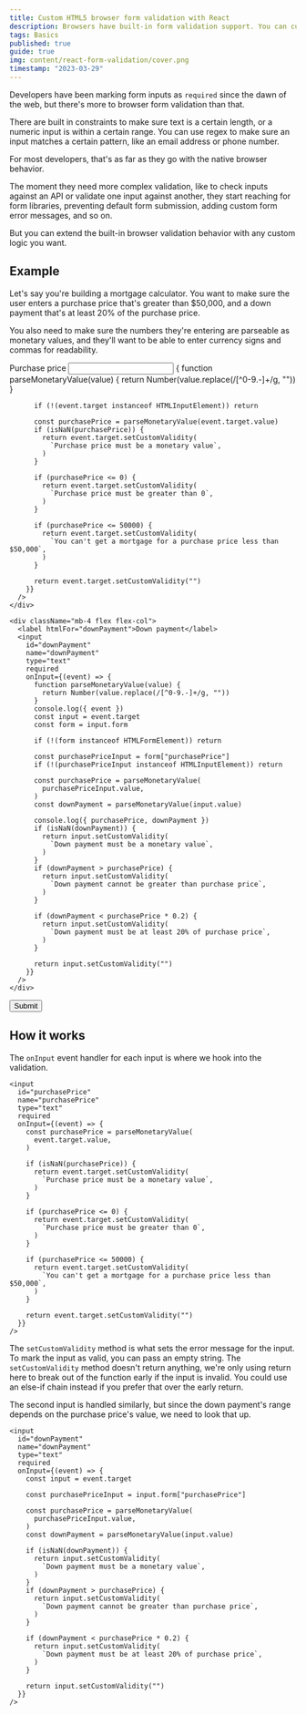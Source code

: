 ```yaml
---
title: Custom HTML5 browser form validation with React
description: Browsers have built-in form validation support. You can customize the validation logic and behavior by using the HTML5 Constraints API
tags: Basics
published: true
guide: true
img: content/react-form-validation/cover.png
timestamp: "2023-03-29"
---
```


Developers have been marking form inputs as `required` since the dawn of the web, but there's more to browser form validation than that.

There are built in constraints to make sure text is a certain length, or a numeric input is within a certain range. You can use regex to make sure an input matches a certain pattern, like an email address or phone number.

For most developers, that's as far as they go with the native browser behavior.

The moment they need more complex validation, like to check inputs against an API or validate one input against another, they start reaching for form libraries, preventing default form submission, adding custom form error messages, and so on.

But you can extend the built-in browser validation behavior with any custom logic you want.

## Example

Let's say you're building a mortgage calculator. You want to make sure the user enters a purchase price that's greater than $50,000, and a down payment that's at least 20% of the purchase price.

You also need to make sure the numbers they're entering are parseable as monetary values, and they'll want to be able to enter currency signs and commas for readability.

<form action="#example">
  <div className="flex gap-x-4">
    <div className="mb-4 flex flex-col">
      <label htmlFor="Purchase price"> Purchase price</label>
      <input
        id="purchasePrice"
        name="purchasePrice"
        type="text"
        required
        onInput={(event) => {
          function parseMonetaryValue(value) {
            return Number(value.replace(/[^0-9.-]+/g, ""))
          }

          if (!(event.target instanceof HTMLInputElement)) return

          const purchasePrice = parseMonetaryValue(event.target.value)
          if (isNaN(purchasePrice)) {
            return event.target.setCustomValidity(
              `Purchase price must be a monetary value`,
            )
          }

          if (purchasePrice <= 0) {
            return event.target.setCustomValidity(
              `Purchase price must be greater than 0`,
            )
          }

          if (purchasePrice <= 50000) {
            return event.target.setCustomValidity(
              `You can't get a mortgage for a purchase price less than $50,000`,
            )
          }

          return event.target.setCustomValidity("")
        }}
      />
    </div>

    <div className="mb-4 flex flex-col">
      <label htmlFor="downPayment">Down payment</label>
      <input
        id="downPayment"
        name="downPayment"
        type="text"
        required
        onInput={(event) => {
          function parseMonetaryValue(value) {
            return Number(value.replace(/[^0-9.-]+/g, ""))
          }
          console.log({ event })
          const input = event.target
          const form = input.form

          if (!(form instanceof HTMLFormElement)) return

          const purchasePriceInput = form["purchasePrice"]
          if (!(purchasePriceInput instanceof HTMLInputElement)) return

          const purchasePrice = parseMonetaryValue(
            purchasePriceInput.value,
          )
          const downPayment = parseMonetaryValue(input.value)

          console.log({ purchasePrice, downPayment })
          if (isNaN(downPayment)) {
            return input.setCustomValidity(
              `Down payment must be a monetary value`,
            )
          }
          if (downPayment > purchasePrice) {
            return input.setCustomValidity(
              `Down payment cannot be greater than purchase price`,
            )
          }

          if (downPayment < purchasePrice * 0.2) {
            return input.setCustomValidity(
              `Down payment must be at least 20% of purchase price`,
            )
          }

          return input.setCustomValidity("")
        }}
      />
    </div>

  </div>

  <div>
    <button type="submit" className="bg-gray-100 rounded hover:bg-gray-200 px-4 py-2 ">Submit</button>
  </div>
</form>

## How it works

The `onInput` event handler for each input is where we hook into the validation.

```tsx
<input
  id="purchasePrice"
  name="purchasePrice"
  type="text"
  required
  onInput={(event) => {
    const purchasePrice = parseMonetaryValue(
      event.target.value,
    )

    if (isNaN(purchasePrice)) {
      return event.target.setCustomValidity(
        `Purchase price must be a monetary value`,
      )
    }

    if (purchasePrice <= 0) {
      return event.target.setCustomValidity(
        `Purchase price must be greater than 0`,
      )
    }

    if (purchasePrice <= 50000) {
      return event.target.setCustomValidity(
        `You can't get a mortgage for a purchase price less than $50,000`,
      )
    }

    return event.target.setCustomValidity("")
  }}
/>
```

The `setCustomValidity` method is what sets the error message for the input. To mark the input as valid, you can pass an empty string.<SideNote> The `setCustomValidity` method doesn't return anything, we're only using return here to break out of the function early if the input is invalid. You could use an else-if chain instead if you prefer that over the early return. </SideNote>

The second input is handled similarly, but since the down payment's range depends on the purchase price's value, we need to look that up.

```tsx
<input
  id="downPayment"
  name="downPayment"
  type="text"
  required
  onInput={(event) => {
    const input = event.target

    const purchasePriceInput = input.form["purchasePrice"]

    const purchasePrice = parseMonetaryValue(
      purchasePriceInput.value,
    )
    const downPayment = parseMonetaryValue(input.value)

    if (isNaN(downPayment)) {
      return input.setCustomValidity(
        `Down payment must be a monetary value`,
      )
    }
    if (downPayment > purchasePrice) {
      return input.setCustomValidity(
        `Down payment cannot be greater than purchase price`,
      )
    }

    if (downPayment < purchasePrice * 0.2) {
      return input.setCustomValidity(
        `Down payment must be at least 20% of purchase price`,
      )
    }

    return input.setCustomValidity("")
  }}
/>
```
